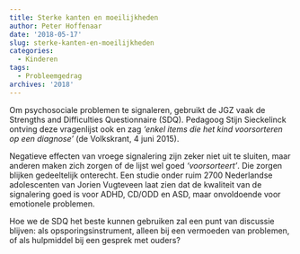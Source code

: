 ```yaml
---
title: Sterke kanten en moeilijkheden
author: Peter Hoffenaar
date: '2018-05-17'
slug: sterke-kanten-en-moeilijkheden
categories:
  - Kinderen
tags:
  - Probleemgedrag
archives: '2018'
---
```

Om psychosociale problemen te signaleren, gebruikt de JGZ vaak de Strengths and Difficulties Questionnaire (SDQ). Pedagoog Stijn Sieckelinck ontving deze vragenlijst ook en zag _‘enkel items die het kind voorsorteren op een diagnose’_ (de Volkskrant, 4 juni 2015).

Negatieve effecten van vroege signalering zijn zeker niet uit te sluiten, maar anderen maken zich zorgen of de lijst wel goed _‘voorsorteert’_. Die zorgen blijken gedeeltelijk onterecht. Een studie onder ruim 2700 Nederlandse adolescenten van Jorien Vugteveen laat zien dat de kwaliteit van de signalering goed is voor ADHD, CD/ODD en ASD, maar onvoldoende voor emotionele problemen.

Hoe we de SDQ het beste kunnen gebruiken zal een punt van discussie blijven: als opsporingsinstrument, alleen bij een vermoeden van problemen, of als hulpmiddel bij een gesprek met ouders?